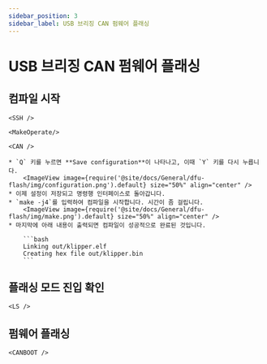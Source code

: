 ```yaml
---
sidebar_position: 3
sidebar_label: USB 브리징 CAN 펌웨어 플래싱
---
```




# USB 브리징 CAN 펌웨어 플래싱

## 컴파일 시작

    <SSH />

    <MakeOperate/>

    <CAN />

    * `Q` 키를 누르면 **Save configuration**이 나타나고, 이때 `Y` 키를 다시 누릅니다.
        <ImageView image={require('@site/docs/General/dfu-flash/img/configuration.png').default} size="50%" align="center" />
    * 이제 설정이 저장되고 명령행 인터페이스로 돌아갑니다.
    * `make -j4`를 입력하여 컴파일을 시작합니다. 시간이 좀 걸립니다.
        <ImageView image={require('@site/docs/General/dfu-flash/img/make.png').default} size="50%" align="center" />
    * 마지막에 아래 내용이 출력되면 컴파일이 성공적으로 완료된 것입니다.

        ```bash
        Linking out/klipper.elf
        Creating hex file out/klipper.bin
        ```
    
## 플래싱 모드 진입 확인


    <LS />

## 펌웨어 플래싱


    <CANBOOT />